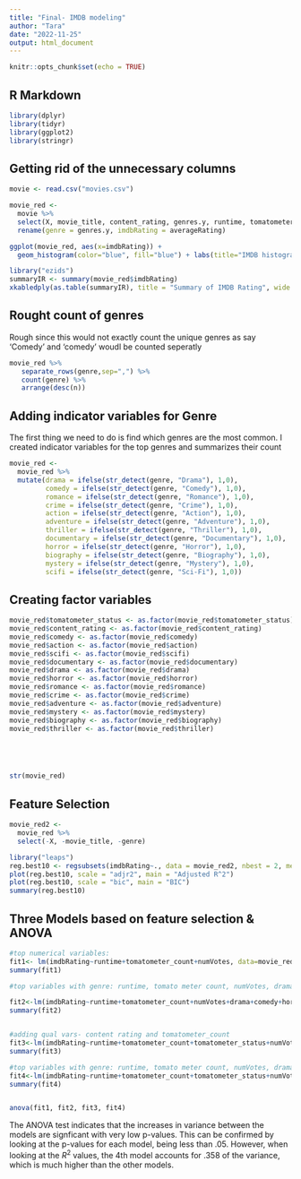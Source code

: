 ```yaml
---
title: "Final- IMDB modeling"
author: "Tara"
date: "2022-11-25"
output: html_document
---
```


```r
knitr::opts_chunk$set(echo = TRUE)
```

## R Markdown


```r
library(dplyr)
library(tidyr)
library(ggplot2)
library(stringr)
```

## Getting rid of the unnecessary columns


```r
movie <- read.csv("movies.csv")
```

```r
movie_red <-
  movie %>%
  select(X, movie_title, content_rating, genres.y, runtime, tomatometer_status, tomatometer_rating, tomatometer_count, lifetime_gross, startYear, averageRating, numVotes) %>%
  rename(genre = genres.y, imdbRating = averageRating)
```


```r

ggplot(movie_red, aes(x=imdbRating)) + 
  geom_histogram(color="blue", fill="blue") + labs(title="IMDB histogram plot", x="IMDB Rating", y = "Count")
```

```r
library("ezids")
summaryIR <- summary(movie_red$imdbRating)
xkabledply(as.table(summaryIR), title = "Summary of IMDB Rating", wide = T)
```

## Rought count of genres 
Rough since this would not exactly count the unique genres as say 'Comedy' and 'comedy' woudl be counted seperatly  
```r
movie_red %>% 
   separate_rows(genre,sep=",") %>% 
   count(genre) %>%
   arrange(desc(n))
```

## Adding indicator variables for Genre

The first thing we need to do is find which genres are the most common. I created indicator variables for the top genres and summarizes their count
```r
movie_red <-
  movie_red %>%
  mutate(drama = ifelse(str_detect(genre, "Drama"), 1,0),
         comedy = ifelse(str_detect(genre, "Comedy"), 1,0),
         romance = ifelse(str_detect(genre, "Romance"), 1,0),
         crime = ifelse(str_detect(genre, "Crime"), 1,0),
         action = ifelse(str_detect(genre, "Action"), 1,0),
         adventure = ifelse(str_detect(genre, "Adventure"), 1,0),
         thriller = ifelse(str_detect(genre, "Thriller"), 1,0),
         documentary = ifelse(str_detect(genre, "Documentary"), 1,0),
         horror = ifelse(str_detect(genre, "Horror"), 1,0),
         biography = ifelse(str_detect(genre, "Biography"), 1,0),
         mystery = ifelse(str_detect(genre, "Mystery"), 1,0),
         scifi = ifelse(str_detect(genre, "Sci-Fi"), 1,0))
```


## Creating factor variables
```r

movie_red$tomatometer_status <- as.factor(movie_red$tomatometer_status)
movie_red$content_rating <- as.factor(movie_red$content_rating)
movie_red$comedy <- as.factor(movie_red$comedy)
movie_red$action <- as.factor(movie_red$action)
movie_red$scifi <- as.factor(movie_red$scifi)
movie_red$documentary <- as.factor(movie_red$documentary)
movie_red$drama <- as.factor(movie_red$drama)
movie_red$horror <- as.factor(movie_red$horror)
movie_red$romance <- as.factor(movie_red$romance)
movie_red$crime <- as.factor(movie_red$crime)
movie_red$adventure <- as.factor(movie_red$adventure)
movie_red$mystery <- as.factor(movie_red$mystery)
movie_red$biography <- as.factor(movie_red$biography)
movie_red$thriller <- as.factor(movie_red$thriller)





str(movie_red)
```

## Feature Selection 
```r
movie_red2 <-
  movie_red %>%
  select(-X, -movie_title, -genre)

library("leaps")
reg.best10 <- regsubsets(imdbRating~., data = movie_red2, nbest = 2, method = "exhaustive")  
plot(reg.best10, scale = "adjr2", main = "Adjusted R^2")
plot(reg.best10, scale = "bic", main = "BIC")
summary(reg.best10)
```
## Three Models based on feature selection & ANOVA


```r

#top numerical variables:
fit1<- lm(imdbRating~runtime+tomatometer_count+numVotes, data=movie_red)
summary(fit1)

#top variables with genre: runtime, tomato meter count, numVotes, drama, comedy, horror, biography

fit2<-lm(imdbRating~runtime+tomatometer_count+numVotes+drama+comedy+horror+biography, data=movie_red)
summary(fit2)


#adding qual vars- content rating and tomatometer_count
fit3<-lm(imdbRating~runtime+tomatometer_count+tomatometer_status+numVotes+content_rating, data=movie_red)
summary(fit3)

#top variables with genre: runtime, tomato meter count, numVotes, drama, comedy, horror, biography
fit4<-lm(imdbRating~runtime+tomatometer_count+tomatometer_status+numVotes+content_rating+drama+comedy+horror+biography, data=movie_red)
summary(fit4)


anova(fit1, fit2, fit3, fit4)

```


The ANOVA test indicates that the increases in variance between the models are signficant with very low p-values. This can be confirmed by looking at the p-values for each model, being less than .05. However, when looking at the $R^2$ values, the 4th model accounts for .358 of the variance, which is much higher than the other models.

